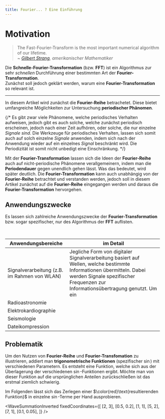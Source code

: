 ```yaml
---
title: Fourier... ? Eine Einführung
---
```



# Motivation

> The Fast-Fourier-Transform is the most important numerical algorithm of our lifetime.  
> ~ <cite>[Gilbert Strang](https://en.wikipedia.org/wiki/Gilbert_Strang), amerikanischer Mathematiker</cite>

Die **Schnelle-Fourier-Transformation** (bzw. **FFT**) ist ein Algorithmus zur sehr _schnellen_ Durchführung einer bestimmten Art der **Fourier-Transformation**.  
Zunächst soll jedoch geklärt werden, warum eine **Fourier-Transformation** so relevant ist.

---

In diesem Artikel wird zunächst die **Fourier-Reihe** betrachetet. Diese bietet umfangreiche Möglichkeiten zur Untersuchung **periodischer Phänomen**.

{/* Es gibt zwar viele Phänomene, welche periodisches Verhalten aufweisen, jedoch gibt es auch solche, welche zunächst periodisch erscheinen, jedoch nach einer Zeit aufhören, oder solche, die nur einzelne _Signale sind_. <SingleSignal /> <PeriodicSignal /> Die Werkzeuge für periodisches Verhalten, lassen sich somit auch auf solch einzelne _Signale_ anwenden, indem sich nach der Anwendung wieder auf ein einzelnes _Signal_ beschränkt wird. Die Periodizität ist somit nicht unbedigt eine Einschränkung. */}

Mit der **Fourier-Transformation** lassen sich die Ideen der **Fourier-Reihe** auch auf nicht-periodische Phänomene verallgemeinern, indem man die **Periodendauer** gegen unendlich gehen lässt. Was das bedeutet, wird später deutlich.
Die **Fourier-Transformation** kann auch unabhängig von der **Fourier-Reihe** betrachtet und verstanden werden, jedoch soll in diesem Artikel zunächst auf die **Fourier-Reihe** eingegangen werden und daraus die **Fourier-Transformation** hervorgehen.

## Anwendungszwecke

Es lassen sich zahlreiche Anwendungszwecke der **Fourier-Transformation** bzw. sogar spezifischer, nur des Algorithmus der **FFT** auflisten.

<br />

| Anwendungsbereiche                           | im Detail                                                                                                                                                                                               |
| -------------------------------------------- | ------------------------------------------------------------------------------------------------------------------------------------------------------------------------------------------------------- |
| Signalverarbeitung (z.B. im Rahmen von WLAN) | Jegliche Form von digitaler Signalverarbeitung basiert auf Wellen, welche bestimmte Informationen übermitteln. Dabei werden Signale spezifischer Frequenzen zur Informationsübertragung genutzt. Um ein |
| Radioastronomie                              |                                                                                                                                                                                                         |
| Elektrokardiographie                         |                                                                                                                                                                                                         |
| Seismologie                                  |                                                                                                                                                                                                         |
| Dateikompression                             |                                                                                                                                                                                                         |

## Problematik

Um den Nutzen von **Fourier-Reihe** und **Fourier-Transfomation** zu illustrieren, addiert man **trigonometrische Funktionen** (spezifischer $\sin$) mit verschiedenen Parametern.
Es entsteht eine Funktion, welche sich aus der Überlagerung der verschiedenen $\sin$-Funktionen ergibt.
Möchte man von dieser Funktion auf die ursprünglichen Anteilen zurückschließen ist das erstmal ziemlich schwierig.

Im Folgenden lässt sich das Zerlegen einer $\color{red}\text{resultierenden Funktion}$ in einzelne $\sin$-Terme per Hand ausprobieren.

<WaveSummationInverted
  fixedCoordinates={[
    [2, 3],
    [0.5, 0.2],
    [1, 1],
    [5, 2],
    [7, 1],
    [0.1, 0.05],
  ]}
/>

